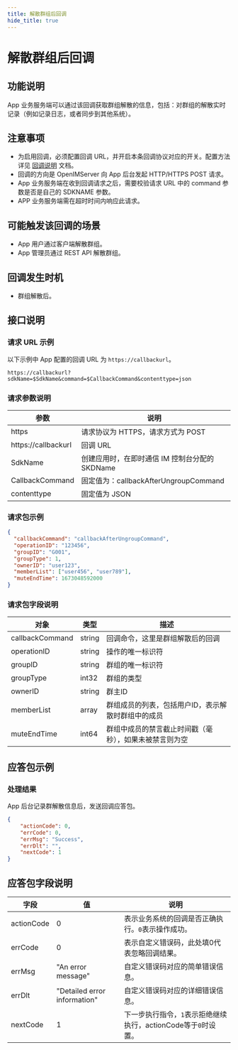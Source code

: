 ```yaml
---
title: 解散群组后回调
hide_title: true
---
```



# 解散群组后回调

## 功能说明
App 业务服务端可以通过该回调获取群组解散的信息，包括：对群组的解散实时记录（例如记录日志，或者同步到其他系统）。

## 注意事项
- 为启用回调，必须配置回调 URL，并开启本条回调协议对应的开关。配置方法详见 [回调说明](../introduction) 文档。
- 回调的方向是 OpenIMServer 向 App 后台发起 HTTP/HTTPS POST 请求。
- App 业务服务端在收到回调请求之后，需要校验请求 URL 中的 command 参数是否是自己的 SDKNAME 参数。
- APP 业务服务端需在超时时间内响应此请求。

## 可能触发该回调的场景
- App 用户通过客户端解散群组。
- App 管理员通过 REST API 解散群组。


## 回调发生时机
- 群组解散后。

## 接口说明

### 请求 URL 示例
以下示例中 App 配置的回调 URL 为 `https://callbackurl`。
```plaintext
https://callbackurl?sdkName=$SdkName&command=$CallbackCommand&contenttype=json
```

### 请求参数说明

| 参数                 | 说明                                                   |
|-------------------- |------------------------------------------------------ |
| https               | 请求协议为 HTTPS，请求方式为 POST                      |
| https://callbackurl | 回调 URL                                               |
| SdkName             | 创建应用时，在即时通信 IM 控制台分配的 SKDName                                               |
| CallbackCommand     | 固定值为：callbackAfterUngroupCommand                |
| contenttype         | 固定值为 JSON                |



### 请求包示例
```json
{
  "callbackCommand": "callbackAfterUngroupCommand",
  "operationID": "123456",
  "groupID": "G001",
  "groupType": 1,
  "ownerID": "user123",
  "memberList": ["user456", "user789"],
  "muteEndTime": 1673048592000
}

```




### 请求包字段说明

| 对象                     | 类型   | 描述                                                    |
|-------------------------|--------|----------------------------------------------------------------|
| callbackCommand         | string | 回调命令，这里是群组解散后的回调                             |
| operationID             | string | 操作的唯一标识符                                               |
| groupID                 | string | 群组的唯一标识符                                               |
| groupType               | int32  | 群组的类型                                                     |
| ownerID                 | string | 群主ID                                       |
| memberList              | array  | 群组成员的列表，包括用户ID，表示解散时群组中的成员            |
| muteEndTime             | int64  | 群组中成员的禁言截止时间戳（毫秒），如果未被禁言则为空            |


## 应答包示例

### 处理结果
App 后台记录群解散信息后，发送回调应答包。

```json
{
    "actionCode": 0,
    "errCode": 0,
    "errMsg": "Success",
    "errDlt": "",
    "nextCode": 1
}

```

## 应答包字段说明

| 字段         | 值                           | 说明                                       |
|-------------|------------------------------|------------------------------------------|
| actionCode  | 0                            | 表示业务系统的回调是否正确执行。`0`表示操作成功。     |
| errCode     | 0                            | 表示自定义错误码，此处填0代表忽略回调结果。|
| errMsg      | "An error message"           | 自定义错误码对应的简单错误信息。|
| errDlt      | "Detailed error information" | 自定义错误码对应的详细错误信息。|
| nextCode    | 1                            | 下一步执行指令，`1`表示拒绝继续执行，actionCode等于`0`时设置。|

